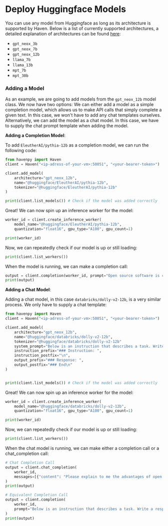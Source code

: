 # Deploy Huggingface Models

You can use any model from Huggingface as long as its architecture is supported by Haven. Below is a list of currently supported architectures, a detailed explanation of architectures can be found [here](https://docs.haven.run/models):

- `gpt_neox_3b`
- `gpt_neox_7b`
- `gpt_neox_12b`
- `llama_7b`
- `llama_13b`
- `mpt_7b`
- `mpt_30b`

### Adding a Model

As an example, we are going to add models from the `gpt_neox_12b` model class. We now have two options: 
We can either add a model as a simple completion model, which allows us to make API calls that simply complete a given text. In this case, we won't have to add any chat templates ourselves. Alternatively, we can add the model as a chat model. In this case, we have to supply the chat prompt template when adding the model.


**Adding a Completion Model**:

To add `EleutherAI/pythia-12b` as a completion model, we can run the following code:

```python filename="add_completion_model" copy
from havenpy import Haven
client = Haven("<ip-adress-of-your-vm>:50051", "<your-bearer-token>")

client.add_model(
    architecture="gpt_neox_12b",
    name="@huggingface/EleutherAI/pythia-12b",
    tokenizer="@huggingface/EleutherAI/pythia-12b"
)

print(client.list_models()) # Check if the model was added correctly
```

Great! We can now spin up an inference worker for the model:

```python copy
worker_id = client.create_inference_worker(
	model_name="@huggingface/EleutherAI/pythia-12b",
	quantization="float16", gpu_type="A100", gpu_count=1)

print(worker_id)
```

Now, we can repeatedly check if our model is up or still loading:

```python copy
print(client.list_workers())
```

When the model is running, we can make a completion call:

```python copy
output = client.completion(worker_id, prompt="Open source software is cool because")
print(output)
```


**Adding a Chat Model**:

Adding a chat model, in this case `databricks/dolly-v2-12b`, is a very similar process. We only have to supply a chat template:

```python filename="add_completion_model" copy
from havenpy import Haven
client = Haven("<ip-adress-of-your-vm>:50051", "<your-bearer-token>")

client.add_model(
    architecture="gpt_neox_12b", 
    name="@huggingface/databricks/dolly-v2-12b",
    tokenizer="@huggingface/databricks/dolly-v2-12b"
    system_prompt="Below is an instruction that describes a task. Write a response that appropriately completes the request.\n\n",
    instruction_prefix="### Instruction: ",
    instruction_postfix="\n",
    output_prefix="### Response: ",
    output_postfix="### End\n"
)


print(client.list_models()) # Check if the model was added correctly
```

Great! We can now spin up an inference worker for the model:

```python copy
worker_id = client.create_inference_worker(
	model_name="@huggingface/databricks/dolly-v2-12b",
	quantization="float16", gpu_type="A100", gpu_count=1)

print(worker_id)
```

Now, we can repeatedly check if our model is up or still loading:

```python copy
print(client.list_workers())
```

When the chat model is running, we can make either a completion call or a chat_completion call:

```python copy
# Chat Completion Call
output = client.chat_completion(
    worker_id, 
    messages=[{"content": "Please explain to me the advantages of open source software.", "role": "USER"}]
)
print(output)

# Equivalent Completion Call
output = client.completion(
    worker_id, 
    prompt="Below is an instruction that describes a task. Write a response that appropriately completes the request.\n\n### Instruction: Please explain to me the advantages of open source software\n### Response:"
)
print(output)

```
